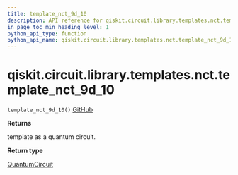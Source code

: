```yaml
---
title: template_nct_9d_10
description: API reference for qiskit.circuit.library.templates.nct.template_nct_9d_10
in_page_toc_min_heading_level: 1
python_api_type: function
python_api_name: qiskit.circuit.library.templates.nct.template_nct_9d_10
---
```


# qiskit.circuit.library.templates.nct.template\_nct\_9d\_10

<span id="qiskit.circuit.library.templates.nct.template_nct_9d_10" />

`template_nct_9d_10()` [GitHub](https://github.com/qiskit/qiskit/tree/stable/0.23/qiskit/circuit/library/templates/nct/template_nct_9d_10.py "view source code")

**Returns**

template as a quantum circuit.

**Return type**

[QuantumCircuit](qiskit.circuit.QuantumCircuit "qiskit.circuit.QuantumCircuit")

